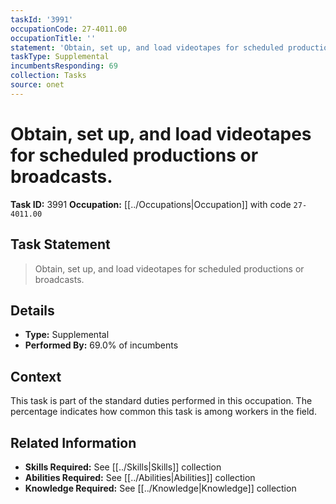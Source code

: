 ```yaml
---
taskId: '3991'
occupationCode: 27-4011.00
occupationTitle: ''
statement: 'Obtain, set up, and load videotapes for scheduled productions or broadcasts.'
taskType: Supplemental
incumbentsResponding: 69
collection: Tasks
source: onet
---
```

# Obtain, set up, and load videotapes for scheduled productions or broadcasts.

**Task ID:** 3991
**Occupation:** [[../Occupations|Occupation]] with code `27-4011.00`

## Task Statement

> Obtain, set up, and load videotapes for scheduled productions or broadcasts.

## Details

- **Type:** Supplemental
- **Performed By:** 69.0% of incumbents

## Context

This task is part of the standard duties performed in this occupation. The percentage indicates how common this task is among workers in the field.

## Related Information

- **Skills Required:** See [[../Skills|Skills]] collection
- **Abilities Required:** See [[../Abilities|Abilities]] collection
- **Knowledge Required:** See [[../Knowledge|Knowledge]] collection
